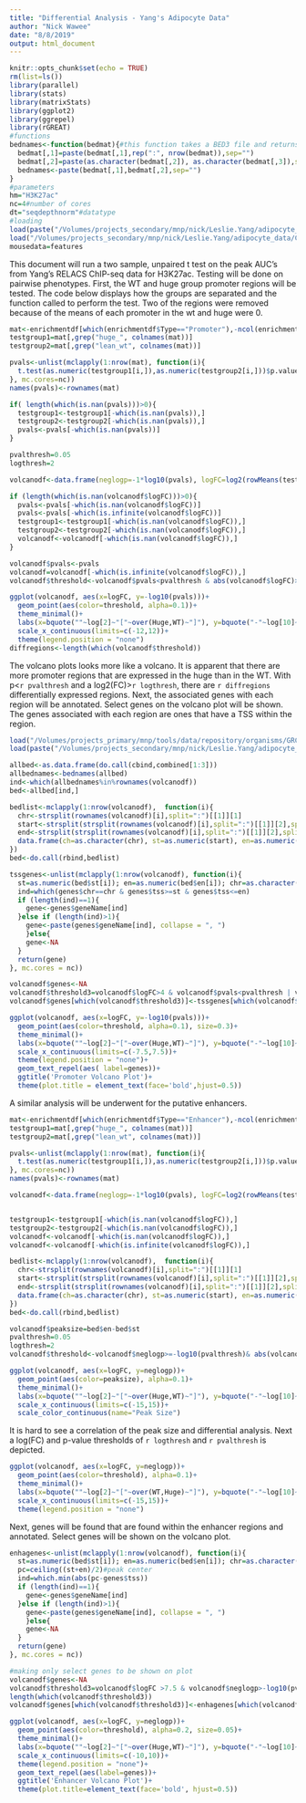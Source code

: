 ```yaml
---
title: "Differential Analysis - Yang's Adipocyte Data"
author: "Nick Wawee"
date: "8/8/2019"
output: html_document
---
```


```r
knitr::opts_chunk$set(echo = TRUE)
rm(list=ls())
library(parallel)
library(stats)
library(matrixStats)
library(ggplot2)
library(ggrepel)
library(rGREAT)
#functions
bednames<-function(bedmat){#this function takes a BED3 file and returns a single character vector of names for regions
  bedmat[,1]=paste(bedmat[,1],rep(":", nrow(bedmat)),sep="")
  bedmat[,2]=paste(as.character(bedmat[,2]), as.character(bedmat[,3]),sep="-")
  bednames<-paste(bedmat[,1],bedmat[,2],sep="")      
}
#parameters
hm="H3K27ac"
nc=4#number of cores
dt="seqdepthnorm"#datatype
#loading
load(paste("/Volumes/projects_secondary/mnp/nick/Leslie.Yang/adipocyte_data/ChIPseq2/",hm,"_",dt,"/matrixfiles/enrichmentdf.RData", sep=""))
load("/Volumes/projects_secondary/mnp/nick/Leslie.Yang/adipocyte_data/ChIPseq/comp_mat/bedregions_mat/mousedata.Rdata")
mousedata=features
```

This document will run a two sample, unpaired t test on the peak AUC's from Yang's RELACS ChIP-seq data for H3K27ac. Testing will be done on pairwise phenotypes. First, the WT and huge group promoter regions will be tested. The code below displays how the groups are separated and the function called to perform the test. Two of the regions were removed because of the means of each promoter in the wt and huge were 0.

```r
mat<-enrichmentdf[which(enrichmentdf$Type=="Promoter"),-ncol(enrichmentdf)]
testgroup1=mat[,grep("huge_", colnames(mat))]
testgroup2=mat[,grep("lean_wt", colnames(mat))]

pvals<-unlist(mclapply(1:nrow(mat), function(i){
  t.test(as.numeric(testgroup1[i,]),as.numeric(testgroup2[i,]))$p.value
}, mc.cores=nc))
names(pvals)<-rownames(mat)

if( length(which(is.nan(pvals)))>0){
  testgroup1<-testgroup1[-which(is.nan(pvals)),]
  testgroup2<-testgroup2[-which(is.nan(pvals)),]
  pvals<-pvals[-which(is.nan(pvals))]
}
```
```r
pvalthresh=0.05
logthresh=2

volcanodf<-data.frame(neglogp=-1*log10(pvals), logFC=log2(rowMeans(testgroup1)/rowMeans(testgroup2)), logFCsd= log2(rowSds(as.matrix(testgroup1))/rowSds(as.matrix(testgroup2))))

if (length(which(is.nan(volcanodf$logFC)))>0){
  pvals<-pvals[-which(is.nan(volcanodf$logFC))]
  pvals<-pvals[-which(is.infinite(volcanodf$logFC))]
  testgroup1<-testgroup1[-which(is.nan(volcanodf$logFC)),]
  testgroup2<-testgroup2[-which(is.nan(volcanodf$logFC)),]
  volcanodf<-volcanodf[-which(is.nan(volcanodf$logFC)),]
}

volcanodf$pvals<-pvals
volcanodf=volcanodf[-which(is.infinite(volcanodf$logFC)),]
volcanodf$threshold<-volcanodf$pvals<pvalthresh & abs(volcanodf$logFC)>=logthresh

ggplot(volcanodf, aes(x=logFC, y=-log10(pvals)))+
  geom_point(aes(color=threshold, alpha=0.1))+
  theme_minimal()+
  labs(x=bquote(""~log[2]~"["~over(Huge,WT)~"]"), y=bquote("-"~log[10]~"[p-value]"))+
  scale_x_continuous(limits=c(-12,12))+
  theme(legend.position = "none")
diffregions<-length(which(volcanodf$threshold))
```


The volcano plots looks more like a volcano. It is apparent that there are more promoter regions that are expressed in the huge than in the WT. With p<`r pvalthresh` and a log2(FC)>`r logthresh`, there are `r diffregions` differentially expressed regions. Next, the associated genes with each region will be annotated. Select genes on the volcano plot will be shown. The genes associated with each region are ones that have a TSS within the region.

```r
load("/Volumes/projects_primary/mnp/tools/data/repository/organisms/GRCm38.p6_GENCODE/annotation/gene.filter/GRCm36.p6.GENCODE.RefSeq.filt.RData")
load(paste("/Volumes/projects_secondary/mnp/nick/Leslie.Yang/adipocyte_data/ChIPseq2/",hm,"_",dt,"/matrixfiles/combinedlist.RData", sep=""))

allbed<-as.data.frame(do.call(cbind,combined[1:3]))
allbednames<-bednames(allbed)
ind<-which(allbednames%in%rownames(volcanodf))
bed<-allbed[ind,]

bedlist<-mclapply(1:nrow(volcanodf),  function(i){
  chr<-strsplit(rownames(volcanodf)[i],split=":")[[1]][1]
  start<-strsplit(strsplit(rownames(volcanodf)[i],split=":")[[1]][2],split="-")[[1]][1]
  end<-strsplit(strsplit(rownames(volcanodf)[i],split=":")[[1]][2],split="-")[[1]][2]
  data.frame(ch=as.character(chr), st=as.numeric(start), en=as.numeric(end))
})
bed<-do.call(rbind,bedlist)

tssgenes<-unlist(mclapply(1:nrow(volcanodf), function(i){
  st=as.numeric(bed$st[i]); en=as.numeric(bed$en[i]); chr=as.character(bed$ch[i]);
  ind=which(genes$chr==chr & genes$tss>=st & genes$tss<=en)
  if (length(ind)==1){
    gene<-genes$geneName[ind]
  }else if (length(ind)>1){
    gene<-paste(genes$geneName[ind], collapse = ", ")
    }else{
    gene<-NA
  }
  return(gene)
}, mc.cores = nc))

volcanodf$genes<-NA
volcanodf$threshold3=volcanodf$logFC>4 & volcanodf$pvals<pvalthresh | volcanodf$logFC< -4&volcanodf$pvals<pvalthresh
volcanodf$genes[which(volcanodf$threshold3)]<-tssgenes[which(volcanodf$threshold3)]

ggplot(volcanodf, aes(x=logFC, y=-log10(pvals)))+
  geom_point(aes(color=threshold, alpha=0.1), size=0.3)+
  theme_minimal()+
  labs(x=bquote(""~log[2]~"["~over(Huge,WT)~"]"), y=bquote("-"~log[10]~"[p-value]"))+
  scale_x_continuous(limits=c(-7.5,7.5))+
  theme(legend.position = "none")+
  geom_text_repel(aes( label=genes))+
  ggtitle('Promoter Volcano Plot')+
  theme(plot.title = element_text(face='bold',hjust=0.5))
```

A similar analysis will be underwent for the putative enhancers.

```r

mat<-enrichmentdf[which(enrichmentdf$Type=="Enhancer"),-ncol(enrichmentdf)]
testgroup1=mat[,grep("huge_", colnames(mat))]
testgroup2=mat[,grep("lean_wt", colnames(mat))]

pvals<-unlist(mclapply(1:nrow(mat), function(i){
  t.test(as.numeric(testgroup1[i,]),as.numeric(testgroup2[i,]))$p.value
}, mc.cores=nc))
names(pvals)<-rownames(mat)

volcanodf<-data.frame(neglogp=-1*log10(pvals), logFC=log2(rowMeans(testgroup1)/rowMeans(testgroup2)), logFCsd= log2(rowSds(as.matrix(testgroup1))/rowSds(as.matrix(testgroup2))))


testgroup1<-testgroup1[-which(is.nan(volcanodf$logFC)),]
testgroup2<-testgroup2[-which(is.nan(volcanodf$logFC)),]
volcanodf<-volcanodf[-which(is.nan(volcanodf$logFC)),]
volcanodf<-volcanodf[-which(is.infinite(volcanodf$logFC)),]

bedlist<-mclapply(1:nrow(volcanodf),  function(i){
  chr<-strsplit(rownames(volcanodf)[i],split=":")[[1]][1]
  start<-strsplit(strsplit(rownames(volcanodf)[i],split=":")[[1]][2],split="-")[[1]][1]
  end<-strsplit(strsplit(rownames(volcanodf)[i],split=":")[[1]][2],split="-")[[1]][2]
  data.frame(ch=as.character(chr), st=as.numeric(start), en=as.numeric(end))
})
bed<-do.call(rbind,bedlist)

volcanodf$peaksize=bed$en-bed$st
pvalthresh=0.05
logthresh=2
volcanodf$threshold<-volcanodf$neglogp>=-log10(pvalthresh)& abs(volcanodf$logFC)>=logthresh

ggplot(volcanodf, aes(x=logFC, y=neglogp))+
  geom_point(aes(color=peaksize), alpha=0.1)+
  theme_minimal()+
  labs(x=bquote(""~log[2]~"["~over(Huge,WT)~"]"), y=bquote("-"~log[10]~"[p-value]"))+
  scale_x_continuous(limits=c(-15,15))+
  scale_color_continuous(name="Peak Size")

```

It is hard to see a correlation of the peak size and differential analysis. Next a log(FC) and p-value thresholds of `r logthresh` and `r pvalthresh` is depicted.

```r
ggplot(volcanodf, aes(x=logFC, y=neglogp))+
  geom_point(aes(color=threshold), alpha=0.1)+
  theme_minimal()+
  labs(x=bquote(""~log[2]~"["~over(WT,Huge)~"]"), y=bquote("-"~log[10]~"[p-value]"))+
  scale_x_continuous(limits=c(-15,15))+
  theme(legend.position = "none")
```

Next, genes will be found that are found within the enhancer regions and annotated. Select genes will be shown on the volcano plot.

```r

enhagenes<-unlist(mclapply(1:nrow(volcanodf), function(i){
  st=as.numeric(bed$st[i]); en=as.numeric(bed$en[i]); chr=as.character(bed$ch[i]);
  pc=ceiling((st+en)/2)#peak center
  ind=which.min(abs(pc-genes$tss))
  if (length(ind)==1){
    gene<-genes$geneName[ind]
  }else if (length(ind)>1){
    gene<-paste(genes$geneName[ind], collapse = ", ")
    }else{
    gene<-NA
  }
  return(gene)
}, mc.cores = nc))

#making only select genes to be shown on plot
volcanodf$genes<-NA
volcanodf$threshold3=volcanodf$logFC >7.5 & volcanodf$neglogp>-log10(pvalthresh) | volcanodf$logFC< -7.5 & volcanodf$neglogp>-log10(pvalthresh)
length(which(volcanodf$threshold3))
volcanodf$genes[which(volcanodf$threshold3)]<-enhagenes[which(volcanodf$threshold3)]

ggplot(volcanodf, aes(x=logFC, y=neglogp))+
  geom_point(aes(color=threshold), alpha=0.2, size=0.05)+
  theme_minimal()+
  labs(x=bquote(""~log[2]~"["~over(Huge,WT)~"]"), y=bquote("-"~log[10]~"[p-value]"))+
  scale_x_continuous(limits=c(-10,10))+
  theme(legend.position = "none")+
  geom_text_repel(aes(label=genes))+
  ggtitle('Enhancer Volcano Plot')+
  theme(plot.title=element_text(face='bold', hjust=0.5))

```

